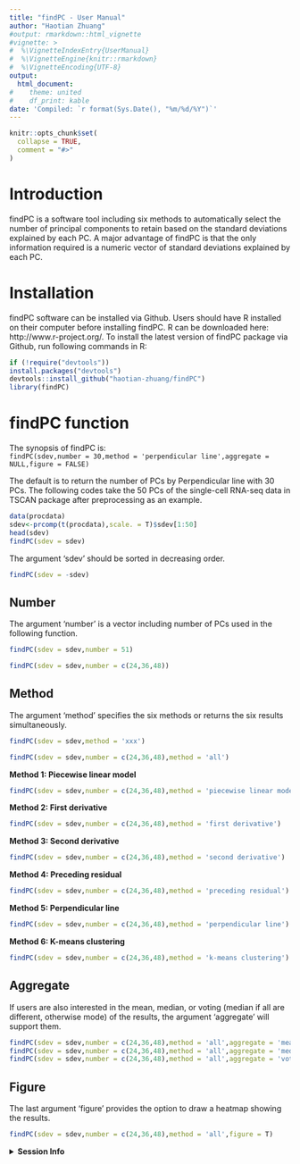 ---
title: "findPC - User Manual"
author: "Haotian Zhuang"
#output: rmarkdown::html_vignette
#vignette: >
#  %\VignetteIndexEntry{UserManual}
#  %\VignetteEngine{knitr::rmarkdown}
#  %\VignetteEncoding{UTF-8}
output:
  html_document:
#    theme: united
#    df_print: kable
date: 'Compiled: `r format(Sys.Date(), "%m/%d/%Y")`'
---

```{r, include = FALSE}
knitr::opts_chunk$set(
  collapse = TRUE,
  comment = "#>"
)
```

# Introduction
findPC is a software tool including six methods to automatically select the number of principal components to retain based on the standard deviations explained by each PC. A major advantage of findPC is that the only information required is a numeric vector of standard deviations explained by each PC.

# Installation
findPC software can be installed via Github. Users should have R installed on their computer before installing findPC. R can be downloaded here: http://www.r-project.org/. To install the latest version of findPC package via Github, run following commands in R:
```{r message=FALSE,warning=FALSE}
if (!require("devtools"))
install.packages("devtools")
devtools::install_github("haotian-zhuang/findPC")
library(findPC)
```

# findPC function
The synopsis of findPC is:  
`findPC(sdev,number = 30,method = 'perpendicular line',aggregate = NULL,figure = FALSE)`

The default is to return the number of PCs by Perpendicular line with 30 PCs. The following codes take the 50 PCs of the single-cell RNA-seq data in TSCAN package after preprocessing as an example.
```{r}
data(procdata)
sdev<-prcomp(t(procdata),scale. = T)$sdev[1:50]
head(sdev)
findPC(sdev = sdev)
```

The argument 'sdev' should be sorted in decreasing order.
```{r, error=TRUE}
findPC(sdev = -sdev)
```

## Number
The argument 'number' is a vector including number of PCs used in the following function.
```{r, error=TRUE}
findPC(sdev = sdev,number = 51)
```

```{r}
findPC(sdev = sdev,number = c(24,36,48))
```

## Method
The argument ‘method’ specifies the six methods or returns the six results simultaneously.
```{r, error=TRUE}
findPC(sdev = sdev,method = 'xxx')
```

```{r}
findPC(sdev = sdev,number = c(24,36,48),method = 'all')
```

**Method 1: Piecewise linear model**
```{r}
findPC(sdev = sdev,number = c(24,36,48),method = 'piecewise linear model')
```

**Method 2: First derivative**
```{r}
findPC(sdev = sdev,number = c(24,36,48),method = 'first derivative')
```

**Method 3: Second derivative**
```{r}
findPC(sdev = sdev,number = c(24,36,48),method = 'second derivative')
```

**Method 4: Preceding residual**
```{r}
findPC(sdev = sdev,number = c(24,36,48),method = 'preceding residual')
```

**Method 5: Perpendicular line**
```{r}
findPC(sdev = sdev,number = c(24,36,48),method = 'perpendicular line')
```

**Method 6: K-means clustering**
```{r}
findPC(sdev = sdev,number = c(24,36,48),method = 'k-means clustering')
```

## Aggregate
If users are also interested in the mean, median, or voting (median if all are different, otherwise mode) of the results, the argument ‘aggregate’ will support them.
```{r}
findPC(sdev = sdev,number = c(24,36,48),method = 'all',aggregate = 'mean')
findPC(sdev = sdev,number = c(24,36,48),method = 'all',aggregate = 'median')
findPC(sdev = sdev,number = c(24,36,48),method = 'all',aggregate = 'voting')
```

## Figure
The last argument ‘figure’ provides the option to draw a heatmap showing the results.
```{r, fig.width=8, fig.height=3}
findPC(sdev = sdev,number = c(24,36,48),method = 'all',figure = T)
```

<details>
  <summary>**Session Info**</summary>
```{r}
sessionInfo()
```
</details>
